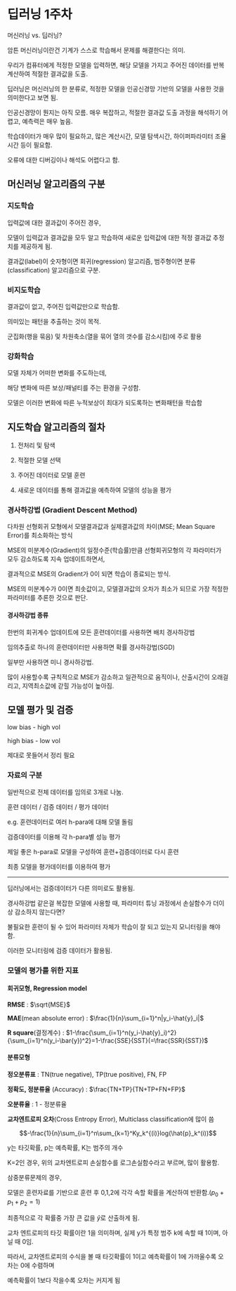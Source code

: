 # 딥러닝 1주차 {.unnumbered}

머신러닝 vs. 딥러닝?

암튼 머신러닝이란건 기계가 스스로 학습해서 문제를 해결한다는 의미.

우리가 컴퓨터에게 적정한 모델을 입력하면, 해당 모델을 가지고 주어진 데이터를 반복계산하여 적절한 결과값을 도출.

딥러닝은 머신러닝의 한 분류로, 적정한 모델을 인공신경망 기반의 모델을 사용한 것을 의미한다고 보면 됨.

인공신경망이 뭔지는 아직 모름. 매우 복잡하고, 적절한 결과값 도출 과정을 해석하기 어렵고, 예측력은 매우 높음.

학습데이터가 매우 많이 필요하고, 많은 계산시간, 모델 탐색시간, 하이퍼파라미터 조율시간 등이 필요함.

오류에 대한 디버깅이나 해석도 어렵다고 함.

## 머신러닝 알고리즘의 구분

### 지도학습

입력값에 대한 결과값이 주어진 경우, 

모델이 입력값과 결과값을 모두 알고 학습하여 새로운 입력값에 대한 적정 결과값 추정치를 제공하게 됨.

결과값(label)이 숫자형이면 회귀(regression) 알고리즘, 범주형이면 분류(classification) 알고리즘으로 구분.

### 비지도학습

결과값이 없고, 주어진 입력값만으로 학습함.

의미있는 패턴을 추출하는 것이 목적.

군집화(행을 묶음) 및 차원축소(열을 묶어 열의 갯수를 감소시킴)에 주로 활용

### 강화학습

모델 자체가 어떠한 변화를 주도하는데,

해당 변화에 따른 보상/패널티를 주는 환경을 구성함.

모델은 이러한 변화에 따른 누적보상이 최대가 되도록하는 변화패턴을 학습함

## 지도학습 알고리즘의 절차

1. 전처리 및 탐색

2. 적절한 모델 선택

3. 주어진 데이터로 모델 훈련

4. 새로운 데이터를 통해 결과값을 예측하여 모델의 성능을 평가

### 경사하강법 (Gradient Descent Method)

다차원 선형회귀 모형에서 모델결과값과 실제결과값의 차이(MSE; Mean Square Error)를 최소화하는 방식

MSE의 미분계수(Gradient)의 일정수준(학습률)만큼 선형회귀모형의 각 파라미터가 모두 감소하도록 지속 업데이트하면서,

결과적으로 MSE의 Gradient가 0이 되면 학습이 종료되는 방식.

MSE의 미분계수가 0이면 최솟값이고, 모델결과값의 오차가 최소가 되므로 가장 적정한 파라미터를 추론한 것으로 판단.

#### 경사하강법 종류

한번의 회귀계수 업데이트에 모든 훈련데이터를 사용하면 배치 경사하강법

임의추출로 하나의 훈련데이터만 사용하면 확률 경사하강법(SGD)

일부만 사용하면 미니 경사하강법.

많이 사용할수록 규칙적으로 MSE가 감소하고 일관적으로 움직이나, 산출시간이 오래걸리고, 지역최소값에 갇힐 가능성이 높아짐.

## 모델 평가 및 검증

low bias - high vol

high bias - low vol

제대로 못들어서 정리 필요

### 자료의 구분

일반적으로 전체 데이터를 임의로 3개로 나눔.

훈련 데이터 / 검증 데이터 / 평가 데이터

e.g. 훈련데이터로 여러 h-para에 대해 모델 돌림

검증데이터를 이용해 각 h-para별 성능 평가

제일 좋은 h-para로 모델을 구성하여 훈련+검증데이터로 다시 훈련

최종 모델을 평가데이터를 이용하여 평가

----

딥러닝에서는 검증데이터가 다른 의미로도 활용됨.

경사하강법 같은걸 복잡한 모델에 사용할 때, 파라미터 튜닝 과정에서 손실함수가 더이상 감소하지 않는다면?

불필요한 훈련이 될 수 있어 파라미터 자체가 학습이 잘 되고 있는지 모니터링을 해야 함.

이러한 모니터링에 검증 데이터가 활용됨.

### 모델의 평가를 위한 지표

#### 회귀모형, Regression model

**RMSE** : $\sqrt{MSE}$

**MAE**(mean absolute error) : $\frac{1}{n}\sum_{i=1}^n|y_i-\hat{y}_i|$

**R square**(결정계수) : $1-\frac{\sum_{i=1}^n(y_i-\hat{y}_i)^2}{\sum_{i=1}^n(y_i-\bar{y})^2}=1-\frac{SSE}{SST}(=\frac{SSR}{SST})$

#### 분류모형

**정오분류표** : TN(true negative), TP(true positive), FN, FP

**정확도, 정분류율** (Accuracy) : $\frac{TN+TP}{TN+TP+FN+FP}$

**오분류율** : 1 - 정분류율

**교차엔트로피 오차**(Cross Entropy Error), Multiclass classification에 많이 씀

$$-\frac{1}{n}\sum_{i=1}^n\sum_{k=1}^Ky_k^{(i)}log(\hat{p}_k^(i))$$

y는 타깃확률, p는 예측확률, K는 범주의 개수

K=2인 경우, 위의 교차엔트로피 손실함수를 로그손실함수라고 부르며, 많이 활용함.

::: {.callout}
삼중분류문제의 경우,

모델은 훈련자료를 기반으로 훈련 후 0,1,2에 각각 속할 확률을 계산하여 반환함.($p_0+p_1+p_2=1$)

최종적으로 각 확률중 가장 큰 값을 $\hat{y}$로 산출하게 됨.

교차 엔트로피의 타깃 확률이란 1을 의미하며, 실제 y가 특정 범주 k에 속할 때 1이며, 아닐 때 0임.

따라서, 교차엔트로피의 수식을 볼 때 타깃확률이 1이고 예측확률이 1에 가까울수록 오차는 0에 수렴하며

예측확률이 1보다 작을수록 오차는 커지게 됨
:::